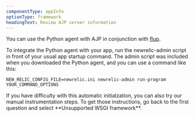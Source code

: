 ```yaml
---
componentType: appInfo
optionType: framework
headingText: Review AJP server information
---
```


You can use the Python agent with AJP in conjunction with [flup](https://pypi.python.org/pypi/flup).

To integrate the Python agent with your app, run the newrelic-admin script in front of your usual app startup command. The admin script was included when you downloaded the Python agent, and you can use a command like this:

```
NEW_RELIC_CONFIG_FILE=newrelic.ini newrelic-admin run-program YOUR_COMMAND_OPTIONS
```

<Callout variant="tip">
  If you have difficulty with this automatic initialzation, you can also try our manual instrumentation steps. To get those instructions, go back to the first question and select **Unsupported WSGI framework**.
</Callout>